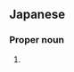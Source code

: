 ==Japanese==
{{ja-kanjitab|ほし|はら|yomi=kun}}

===Proper noun===
{{ja-pos|ほしはら|proper}}

# {{surname|lang=ja|sort=ほしはら}}